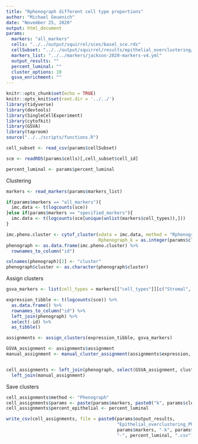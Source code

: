 ```yaml
---
title: "Rphenograph different cell type proportions"
author: "Michael Geuenich"
date: "November 25, 2020"
output: html_document
params:
  markers: "all_markers"
  cells: "../../output/squirrel/sces/basel_sce.rds"
  cellSubset: "../../output/squirrel/results/epithelial_overclustering/luminal-0.3.csv" 
  markers_list: "../../markers/jackson-2020-markers-v4.yml"
  output_results: ""
  percent_luminal: ""
  cluster_options: 10
  gsva_enrichment: ""
---
```


```r
knitr::opts_chunk$set(echo = TRUE)
knitr::opts_knit$set(root.dir = '../../')
library(tidyverse)
library(devtools)
library(SingleCellExperiment)
library(cytofkit)
library(GSVA)
library(taproom)
source("../../scripts/functions.R")
```


```r
cell_subset <- read_csv(params$cellSubset)

sce <- readRDS(params$cells)[,cell_subset$cell_id]

percent_luminal <- params$percent_luminal
```


Clustering
```r
markers <- read_markers(params$markers_list)

if(params$markers == "all_markers"){
  imc.data <- t(logcounts(sce))
}else if(params$markers == "specified_markers"){
  imc.data <- t(logcounts(sce[unique(unlist(markers$cell_types)),]))
}

imc.pheno.cluster <- cytof_cluster(xdata = imc.data, method = "Rphenograph",
                                   Rphenograph_k = as.integer(params$cluster_options))
phenograph <- as.data.frame(imc.pheno.cluster) %>% 
  rownames_to_column("id")

colnames(phenograph)[2] <- "cluster"
phenograph$cluster <- as.character(phenograph$cluster)
```


Assign clusters
```r
gsva_markers <- list(cell_types = markers[["cell_types"]][c("Stromal", "T cells", "Epithelial (luminal)", "Macrophage")], cell_states = "")

expression_tibble <- t(logcounts(sce)) %>% 
  as.data.frame() %>% 
  rownames_to_column("id") %>% 
  left_join(phenograph) %>% 
  select(-id) %>% 
  as_tibble()

assignments <- assign_clusters(expression_tibble, gsva_markers)

GSVA_assignment <- assignments$assignment
manual_assignment <- manual_cluster_assignment(assignments$expression, gsva_markers)


cell_assignments <- left_join(phenograph, select(GSVA_assignment, cluster, GSVA_cell_type)) %>% 
  left_join(manual_assignment)
```


Save clusters 
```r
cell_assignments$method <- "Phenograph"
cell_assignments$params <- paste(params$markers, paste0("k", params$cluster_options), sep = "_")
cell_assignments$percent_epithelial <- percent_luminal

write_csv(cell_assignments, file = paste0(params$output_results, 
                                          "Epithelial_overclustering_Phenograph_clusters-",
                                          params$markers, "-k", params$cluster_options, 
                                          "-", percent_luminal, ".csv"))

```